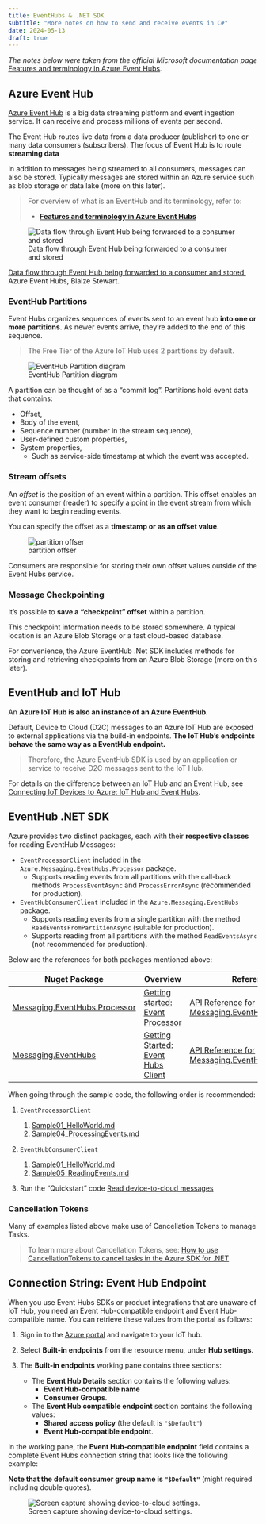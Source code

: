 ```yaml
---
title: EventHubs & .NET SDK
subtitle: "More notes on how to send and receive events in C#"
date: 2024-05-13
draft: true
---
```


_The notes below were taken from the official Microsoft documentation page
_[Features and terminology in Azure Event Hubs](https://learn.microsoft.com/en-us/azure/event-hubs/event-hubs-features)_._

## Azure Event Hub

[Azure Event Hub](https://docs.microsoft.com/en-us/azure/event-hubs/event-hubs-about#main)
is a big data streaming platform and event ingestion service. It can receive and
process millions of events per second.

The Event Hub routes live data from a data producer (publisher) to one or many
data consumers (subscribers). The focus of Event Hub is to route **streaming
data**

In addition to messages being streamed to all consumers, messages can also be
stored. Typically messages are stored within an Azure service such as blob
storage or data lake (more on this later).

> For overview of what is an EventHub and its terminology, refer to:
>
> - [**Features and terminology in Azure Event Hubs**](https://docs.microsoft.com/en-us/azure/event-hubs/event-hubs-features)

![Data flow through Event Hub being forwarded to a consumer and stored](../assets/15-routing-event-hub.png)

<p class=img-info>
<a href="https://www.youtube.com/watch?v=zm1XUTAa9sc"> Data flow through Event Hub being forwarded to a consumer and stored </a>&nbsp; Azure Event Hubs, Blaize Stewart.
</p>

### EventHub Partitions

Event Hubs organizes sequences of events sent to an event hub **into one or more
partitions**. As newer events arrive, they're added to the end of this sequence.

> The Free Tier of the Azure IoT Hub uses 2 partitions by default.

![EventHub Partition diagram](https://learn.microsoft.com/en-us/azure/event-hubs/media/event-hubs-about/event_hubs_architecture.png)

A partition can be thought of as a "commit log". Partitions hold event data that
contains:

- Offset,
- Body of the event,
- Sequence number (number in the stream sequence),
- User-defined custom properties,
- System properties,
  - Such as service-side timestamp at which the event was accepted.

### Stream offsets

An _offset_ is the position of an event within a partition. This offset enables
an event consumer (reader) to specify a point in the event stream from which
they want to begin reading events.

You can specify the offset as a **timestamp or as an offset value**.

![partition offser](https://learn.microsoft.com/en-us/azure/event-hubs/media/event-hubs-features/partition_offset.png)

Consumers are responsible for storing their own offset values outside of the
Event Hubs service.

### Message Checkpointing

It's possible to **save a "checkpoint" offset** within a partition.

This checkpoint information needs to be stored somewhere. A typical location is
an Azure Blob Storage or a fast cloud-based database.

For convenience, the Azure EventHub .Net SDK includes methods for storing and
retrieving checkpoints from an Azure Blob Storage (more on this later).

## EventHub and IoT Hub

An **Azure IoT Hub is also an instance of an Azure EventHub**.

Default, Device to Cloud (D2C) messages to an Azure IoT Hub are exposed to
external applications via the build-in endpoints. **The IoT Hub's endpoints
behave the same way as a EventHub endpoint.**

> Therefore, the Azure EventHub SDK is used by an application or service to
> receive D2C messages sent to the IoT Hub.

For details on the difference between an IoT Hub and an Event Hub, see
[Connecting IoT Devices to Azure: IoT Hub and Event Hubs](https://learn.microsoft.com/en-us/azure/iot-hub/iot-hub-compare-event-hubs).

## EventHub .NET SDK

Azure provides two distinct packages, each with their **respective classes** for
reading EventHub Messages:

- `EventProcessorClient` included in the `Azure.Messaging.EventHubs.Processor`
  package.
  - Supports reading events from all partitions with the call-back methods
    `ProcessEventAsync` and `ProcessErrorAsync` (recommended for production).
- `EventHubConsumerClient` included in the `Azure.Messaging.EventHubs` package.
  - Supports reading events from a single partition with the method
    `ReadEventsFromPartitionAsync` (suitable for production).
  - Supports reading from all partitions with the method `ReadEventsAsync` (not
    recommended for production).

Below are the references for both packages mentioned above:

| Nuget Package                                                                                       | Overview                                                                                                                                               | Reference                                                                                                                                           | Samples                                                                                                                                                    |
| --------------------------------------------------------------------------------------------------- | ------------------------------------------------------------------------------------------------------------------------------------------------------ | --------------------------------------------------------------------------------------------------------------------------------------------------- | ---------------------------------------------------------------------------------------------------------------------------------------------------------- | --- |
| [Messaging.EventHubs.Processor](https://www.nuget.org/packages/Azure.Messaging.EventHubs.Processor) | [Getting started: Event Processor](https://learn.microsoft.com/en-us/dotnet/api/overview/azure/messaging.eventhubs.processor-readme?view=azure-dotnet) | [API Reference for Messaging.EventHubs.Processor](https://docs.microsoft.com/dotnet/api/azure.messaging.eventhubs?view=azure-dotnet)                | [Samples for Messaging.EventHubs.Processor](https://github.com/Azure/azure-sdk-for-net/tree/main/sdk/eventhub/Azure.Messaging.EventHubs.Processor/samples) |     |
| [Messaging.EventHubs](https://www.nuget.org/packages/Azure.Messaging.EventHubs)                     | [Getting Started: Event Hubs Client](https://learn.microsoft.com/en-us/dotnet/api/overview/azure/messaging.eventhubs-readme?view=azure-dotnet)         | [API Reference for Messaging.EventHubs.Consumer](https://learn.microsoft.com/en-us/dotnet/api/azure.messaging.eventhubs.consumer?view=azure-dotnet) | [Samples for Messaging.EventHubs](https://github.com/Azure/azure-sdk-for-net/tree/main/sdk/eventhub/Azure.Messaging.EventHubs/samples)                     |

When going through the sample code, the following order is recommended:

1. `EventProcessorClient`

   1. [Sample01_HelloWorld.md](https://github.com/Azure/azure-sdk-for-net/blob/main/sdk/eventhub/Azure.Messaging.EventHubs.Processor/samples/Sample01_HelloWorld.md)
   2. [Sample04_ProcessingEvents.md](https://github.com/Azure/azure-sdk-for-net/blob/main/sdk/eventhub/Azure.Messaging.EventHubs.Processor/samples/Sample04_ProcessingEvents.md)

2. `EventHubConsumerClient`

   1. [Sample01_HelloWorld.md](https://github.com/Azure/azure-sdk-for-net/tree/main/sdk/eventhub/Azure.Messaging.EventHubs/samples)
   2. [Sample05_ReadingEvents.md](https://github.com/Azure/azure-sdk-for-net/tree/main/sdk/eventhub/Azure.Messaging.EventHubs/samples)

3. Run the "Quickstart" code
   [Read device-to-cloud messages](https://github.com/Azure-Samples/azure-iot-samples-csharp/tree/main/iot-hub/Quickstarts/ReadD2cMessages)

### Cancellation Tokens

Many of examples listed above make use of Cancellation Tokens to manage Tasks.

> To learn more about Cancellation Tokens, see:
> [How to use CancellationTokens to cancel tasks in the Azure SDK for .NET](https://devblogs.microsoft.com/azure-sdk/how-to-use-cancellationtokens-to-cancel-tasks-in-the-azure-sdk-for-net/)

## Connection String: Event Hub Endpoint

When you use Event Hubs SDKs or product integrations that are unaware of IoT
Hub, you need an Event Hub-compatible endpoint and Event Hub-compatible name.
You can retrieve these values from the portal as follows:

1.  Sign in to the [Azure portal](https://portal.azure.com) and navigate to your
    IoT hub.
2.  Select **Built-in endpoints** from the resource menu, under **Hub
    settings**.
3.  The **Built-in endpoints** working pane contains three sections:

    - The **Event Hub Details** section contains the following values:
      - **Event Hub-compatible name**
      - **Consumer Groups**.
    - The **Event Hub compatible endpoint** section contains the following
      values:
      - **Shared access policy** (the default is `"$Default"`)
      - **Event Hub-compatible endpoint**.

In the working pane, the **Event Hub-compatible endpoint** field contains a
complete Event Hubs connection string that looks like the following example:

**Note that the default consumer group name is `"$Default"`** (might required
including double quotes).

![Screen capture showing device-to-cloud settings.](https://learn.microsoft.com/en-us/azure/iot-hub/media/iot-hub-devguide-messages-read-builtin/eventhubcompatible.png)
